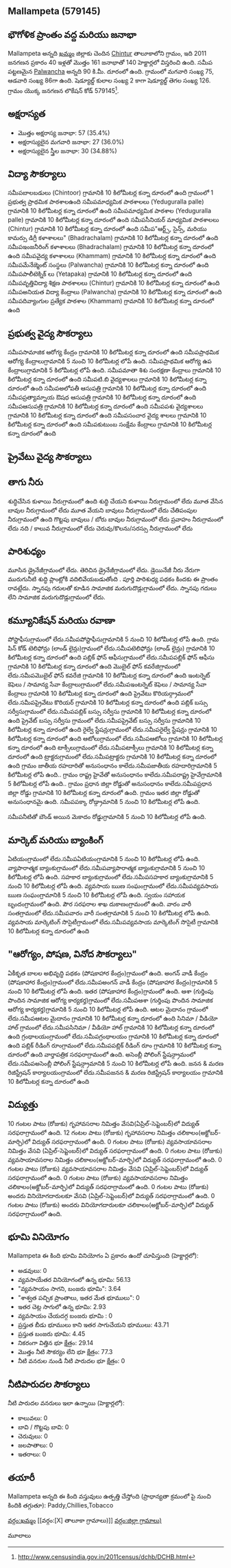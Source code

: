 {{Infobox settlement
| name=Mallampeta
| native_name=
| native_name_lang=
| other_name=
| nickname=
| settlement_type=Village
| image_skyline=
| image_alt=
| image_caption=
| pushpin_map=India Telangana
| pushpin_label_position=right
| pushpin_map_alt=
| pushpin_map_caption=Location in Telangana, India
| latd=
| latm=
| lats=
| latNS=
| longd=
| longm=
| longs=
| longEW=
| coordinates_display=inline,title
| subdivision_type=[[ದೇಶ]]
| subdivision_name={{flag|India}}
| subdivision_type1=[[States and territories of India|State]]
| subdivision_name1=తెలoగాణ 
| subdivision_type2=[[List of districts of India|District]]
| subdivision_name2=ఖమ్మం
| subdivision_type3=Tahsil
| subdivision_name3=Chintur
| website=
| established_title=<!-- Established -->
| established_date=
| founder=
| named_for=
| government_type=
| governing_body=
| unit_pref=Metric=
| area_footnotes=
| area_rank=
| area_total_km2=1.40
| elevation_footnotes=
| elevation_m=
| population_total=161
| population_as_of=2011
| population_rank=
| population_density_km2=115
| population_demonym=
| population_footnotes=
| demographics_type1=Languages
| demographics1_title1=Official
| demographics1_info1=[[Telugu language|Telugu]]
| timezone1=[[Indian Standard Time|IST]]
| utc_offset1==+5:30
| postal_code_type=[[Postal Index Number|PIN]]
| postal_code=507126
| area_code_type=Telephone code
| area_code=
| registration_plate=
| blank1_name_sec1=Nearest city
| blank1_info_sec1=[[Palwancha]]
| blank2_name_sec1=[[Human sex ratio|Sex ratio]]
| blank2_info_sec1=1146 [[male|♂]]/[[female|♀]]
| blank3_name_sec1=Literacy
| blank3_info_sec1=35.4%
| blank1_name_sec2=[[2011 Census of India|2011 census]] code
| blank1_info_sec2=579145
| footnotes=
}}

== Mallampeta (579145) ==

== భౌగోళిక ప్రాంతం వద్ద మరియు జనాభా ==

Mallampeta అన్నది [[ఖమ్మం]] జిల్లాకు చెందిన [[Chintur]] తాలూకాలోని గ్రామం, ఇది 2011 జనగణన ప్రకారం 40 ఇళ్లతో మొత్తం 161 జనాభాతో 140 హెక్టార్లలో విస్తరించి ఉంది. సమీప పట్టణమైన [[Palwancha]] అన్నది 90 కి.మీ. దూరంలో ఉంది. గ్రామంలో మగవారి సంఖ్య 75, ఆడవారి సంఖ్య 86గా ఉంది. షెడ్యూల్డ్ కులాల సంఖ్య 2 కాగా షెడ్యూల్డ్ తెగల సంఖ్య 126. గ్రామం యొక్క జనగణన లొకేషన్ కోడ్ 579145<ref>http://www.censusindia.gov.in/2011census/dchb/DCHB.html</ref>.


== అక్షరాస్యత ==  
* మొత్తం అక్షరాస్య జనాభా: 57 (35.4%)
* అక్షరాస్యులైన మగవారి జనాభా: 27 (36.0%)
* అక్షరాస్యులైన స్త్రీల జనాభా: 30 (34.88%)


== విద్యా సౌకర్యాలు ==  
సమీపబాలబడులు (Chintoor) గ్రామానికి 10 కిలోమీటర్ల కన్నా దూరంలో ఉంది
﻿గ్రామంలో 1 ప్రభుత్వ ప్రాథమిక పాఠశాలఉంది
సమీపమాధ్యమిక పాఠశాలలు (Yeduguralla palle) గ్రామానికి 10 కిలోమీటర్ల కన్నా దూరంలో ఉంది
సమీపమాధ్యమిక పాఠశాల (Yeduguralla palle) గ్రామానికి 10 కిలోమీటర్ల కన్నా దూరంలో ఉంది
సమీపసీనియర్ మాధ్యమిక పాఠశాలలు (Chintur) గ్రామానికి 10 కిలోమీటర్ల కన్నా దూరంలో ఉంది
సమీప"ఆర్ట్స్, సైన్స్, మరియు కామర్సు డిగ్రీ కళాశాలలు" (Bhadrachalam) గ్రామానికి 10 కిలోమీటర్ల కన్నా దూరంలో ఉంది
సమీపఇంజనీరింగ్ కళాశాలలు (Bhadrachalam) గ్రామానికి 10 కిలోమీటర్ల కన్నా దూరంలో ఉంది
సమీపవైద్య కళాశాలలు (Khammam) గ్రామానికి 10 కిలోమీటర్ల కన్నా దూరంలో ఉంది
సమీపమేనేజ్మెంట్ సంస్థలు (Palwancha) గ్రామానికి 10 కిలోమీటర్ల కన్నా దూరంలో ఉంది
సమీపపాలీటెక్నిక్ లు (Yetapaka) గ్రామానికి 10 కిలోమీటర్ల కన్నా దూరంలో ఉంది
సమీపవృత్తివిద్యా శిక్షణ పాఠశాలలు (Chintur) గ్రామానికి 10 కిలోమీటర్ల కన్నా దూరంలో ఉంది
సమీపఅనియత విద్యా కేంద్రాలు (Palwancha) గ్రామానికి 10 కిలోమీటర్ల కన్నా దూరంలో ఉంది
సమీపదివ్యాంగుల ప్రత్యేక పాఠశాల (Khammam) గ్రామానికి 10 కిలోమీటర్ల కన్నా దూరంలో ఉంది



== ప్రభుత్వ వైద్య సౌకర్యాలు ==
సమీపసామాజిక ఆరోగ్య కేంద్రం గ్రామానికి 10 కిలోమీటర్ల కన్నా దూరంలో ఉంది
సమీపప్రాథమిక ఆరోగ్య కేంద్రాలుగ్రామానికి 5 నుంచి 10 కిలోమీటర్ల లోపే ఉంది.
సమీపప్రాథమిక ఆరోగ్య ఉప కేంద్రాలుగ్రామానికి 5 కిలోమీటర్ల లోపే ఉంది.
సమీపమాతా శిశు సంరక్షణా కేంద్రాలు గ్రామానికి 10 కిలోమీటర్ల కన్నా దూరంలో ఉంది
సమీపటి.బి వైద్యశాలలు గ్రామానికి 10 కిలోమీటర్ల కన్నా దూరంలో ఉంది
సమీపఅలోపతీ ఆసుపత్రి గ్రామానికి 10 కిలోమీటర్ల కన్నా దూరంలో ఉంది
సమీపప్రత్యామ్నాయ ఔషధ ఆసుపత్రి గ్రామానికి 10 కిలోమీటర్ల కన్నా దూరంలో ఉంది
సమీపఆసుపత్రి గ్రామానికి 10 కిలోమీటర్ల కన్నా దూరంలో ఉంది
సమీపపశు వైద్యశాలలు గ్రామానికి 10 కిలోమీటర్ల కన్నా దూరంలో ఉంది
సమీపసంచార వైద్య శాలలు గ్రామానికి 10 కిలోమీటర్ల కన్నా దూరంలో ఉంది
సమీపకుటుంబ సంక్షేమ కేంద్రాలు గ్రామానికి 10 కిలోమీటర్ల కన్నా దూరంలో ఉంది


== ప్రైవేటు వైద్య సౌకర్యాలు ==











== తాగు నీరు ==
శుద్ధిచేసిన కుళాయి నీరుగ్రామంలో ఉంది
శుద్ధి చేయని కుళాయి నీరుగ్రామంలో లేదు
మూత వేసిన బావుల నీరుగ్రామంలో లేదు
మూత వేయని బావులు నీరుగ్రామంలో లేదు
చేతిపంపుల నీరుగ్రామంలో ఉంది
గొట్టపు బావులు / బోరు బావుల నీరుగ్రామంలో లేదు
ప్రవాహం నీరుగ్రామంలో లేదు
నది / కాలువ నీరుగ్రామంలో లేదు
చెరువు/కొలను/సరస్సు నీరుగ్రామంలో లేదు


== పారిశుధ్యం ==
మూసిన డ్రైనేజీగ్రామంలో లేదు.
తెరిచిన డ్రైనేజీగ్రామంలో లేదు.
డ్రెయినేజీ నీరు నేరుగా మురుగునీటి శుద్ధి ప్లాంట్లోకి వదిలివేయబడుతోంది .
పూర్తి పారిశుధ్య పథకం కిందకు ఈ ప్రాంతం రావట్లేదు.
స్నానపు గదులతో కూడిన సామాజిక మరుగుదొడ్లుగ్రామంలో లేదు.
స్నానపు గదులు లేని సామాజిక మరుగుదొడ్లుగ్రామంలో లేదు.


== కమ్యూనికేషన్ మరియు రవాణా ==
పోస్టాఫీసుగ్రామంలో లేదు.సమీపపోస్టాఫీసుగ్రామానికి 5 నుంచి 10 కిలోమీటర్ల లోపే ఉంది.
గ్రామ పిన్ కోడ్
టెలిఫోన్లు (లాండ్ లైన్లు)గ్రామంలో లేదు.సమీపటెలిఫోన్లు (లాండ్ లైన్లు) గ్రామానికి 10 కిలోమీటర్ల కన్నా దూరంలో ఉంది
పబ్లిక్ ఫోన్ ఆఫీసుగ్రామంలో లేదు.సమీపపబ్లిక్ ఫోన్ ఆఫీసు గ్రామానికి 10 కిలోమీటర్ల కన్నా దూరంలో ఉంది
మొబైల్ ఫోన్ కవరేజిగ్రామంలో లేదు.సమీపమొబైల్ ఫోన్ కవరేజి గ్రామానికి 10 కిలోమీటర్ల కన్నా దూరంలో ఉంది
ఇంటర్నెట్ కెఫెలు / సామాన్య సేవా కేంద్రాలుగ్రామంలో లేదు.సమీపఇంటర్నెట్ కెఫెలు / సామాన్య సేవా కేంద్రాలు గ్రామానికి 10 కిలోమీటర్ల కన్నా దూరంలో ఉంది
ప్రైవేటు కొరియర్గ్రామంలో లేదు.సమీపప్రైవేటు కొరియర్ గ్రామానికి 10 కిలోమీటర్ల కన్నా దూరంలో ఉంది
పబ్లిక్ బస్సు సర్వీసుగ్రామంలో లేదు.సమీపపబ్లిక్ బస్సు సర్వీసు గ్రామానికి 10 కిలోమీటర్ల కన్నా దూరంలో ఉంది
ప్రైవేట్ బస్సు సర్వీసు గ్రామంలో లేదు.సమీపప్రైవేట్ బస్సు సర్వీసు  గ్రామానికి 10 కిలోమీటర్ల కన్నా దూరంలో ఉంది
రైల్వే స్టేషన్లుగ్రామంలో లేదు.సమీపరైల్వే స్టేషన్లు గ్రామానికి 10 కిలోమీటర్ల కన్నా దూరంలో ఉంది
ఆటోలుగ్రామంలో లేదు.సమీపఆటోలు గ్రామానికి 10 కిలోమీటర్ల కన్నా దూరంలో ఉంది
టాక్సీలుగ్రామంలో లేదు.సమీపటాక్సీలు గ్రామానికి 10 కిలోమీటర్ల కన్నా దూరంలో ఉంది
ట్రాక్టరుగ్రామంలో లేదు.సమీపట్రాక్టరు గ్రామానికి 10 కిలోమీటర్ల కన్నా దూరంలో ఉంది
గ్రామం జాతీయ రహదారితో అనుసంధానం కాలేదు.సమీపజాతీయ రహదారిగ్రామానికి 5 కిలోమీటర్ల లోపే ఉంది..
గ్రామం రాష్ట్ర హైవేతో అనుసంధానం కాలేదు.సమీపరాష్ట్ర హైవేగ్రామానికి 5 కిలోమీటర్ల లోపే ఉంది..
గ్రామం ప్రధాన జిల్లా రోడ్డుతో అనుసంధానం కాలేదు.సమీపప్రధాన జిల్లా రోడ్డు గ్రామానికి 10 కిలోమీటర్ల కన్నా దూరంలో ఉంది.
గ్రామం ఇతర జిల్లా రోడ్డుతో అనుసంధానమై ఉంది.
సమీపపక్కా రోడ్గ్రామానికి 5 నుంచి 10 కిలోమీటర్ల లోపే ఉంది.

సమీపనీటితో బౌండ్ అయిన మెకాదం రోడ్డుగ్రామానికి 5 నుంచి 10 కిలోమీటర్ల లోపే ఉంది.




== మార్కెట్ మరియు బ్యాంకింగ్ ==
ఏటియంగ్రామంలో లేదు.సమీపఏటియంగ్రామానికి 5 నుంచి 10 కిలోమీటర్ల లోపే ఉంది.
వ్యాపారాత్మక బ్యాంకుగ్రామంలో లేదు.సమీపవ్యాపారాత్మక బ్యాంకుగ్రామానికి 5 నుంచి 10 కిలోమీటర్ల లోపే ఉంది.
సహకార బ్యాంకుగ్రామంలో లేదు.సమీపసహకార బ్యాంకుగ్రామానికి 5 నుంచి 10 కిలోమీటర్ల లోపే ఉంది.
వ్యవసాయ ఋణ సంఘంగ్రామంలో లేదు.సమీపవ్యవసాయ ఋణ సంఘంగ్రామానికి 5 నుంచి 10 కిలోమీటర్ల లోపే ఉంది.
స్వయం సహాయక బృందంగ్రామంలో ఉంది.
పౌర సరఫరాల శాఖ దుకాణంగ్రామంలో ఉంది.
వారం వారీ సంతగ్రామంలో లేదు.సమీపవారం వారీ సంతగ్రామానికి 5 నుంచి 10 కిలోమీటర్ల లోపే ఉంది.
వ్యవసాయ మార్కెటింగ్ సొసైటీగ్రామంలో లేదు.సమీపవ్యవసాయ మార్కెటింగ్ సొసైటీ గ్రామానికి 10 కిలోమీటర్ల కన్నా దూరంలో ఉంది


== "ఆరోగ్యం, పోషణ, వినోద సౌకర్యాలు" ==
ఏకీకృత బాలల అభివృద్ధి పథకం (పోషకాహార కేంద్రం)గ్రామంలో ఉంది.
అంగన్ వాడీ కేంద్రం (పోషకాహార కేంద్రం)గ్రామంలో లేదు.సమీపఅంగన్ వాడీ కేంద్రం (పోషకాహార కేంద్రం)గ్రామానికి 5 నుంచి 10 కిలోమీటర్ల లోపే ఉంది.
ఇతర (పోషకాహార కేంద్రం)గ్రామంలో ఉంది.
ఆశా (గుర్తింపు పొందిన సామాజిక ఆరోగ్య కార్యకర్త)గ్రామంలో లేదు.సమీపఆశా (గుర్తింపు పొందిన సామాజిక ఆరోగ్య కార్యకర్త)గ్రామానికి 5 నుంచి 10 కిలోమీటర్ల లోపే ఉంది.
ఆటల మైదానం గ్రామంలో లేదు.సమీపఆటల మైదానం  గ్రామానికి 10 కిలోమీటర్ల కన్నా దూరంలో ఉంది
సినిమా / వీడియో హాల్ గ్రామంలో లేదు.సమీపసినిమా / వీడియో హాల్  గ్రామానికి 10 కిలోమీటర్ల కన్నా దూరంలో ఉంది
గ్రంథాలయంగ్రామంలో లేదు.సమీపగ్రంథాలయం గ్రామానికి 10 కిలోమీటర్ల కన్నా దూరంలో ఉంది
పబ్లిక్ రీడింగ్ రూంగ్రామంలో లేదు.సమీపపబ్లిక్ రీడింగ్ రూం గ్రామానికి 10 కిలోమీటర్ల కన్నా దూరంలో ఉంది
వార్తాపత్రిక సరఫరాగ్రామంలో ఉంది.
అసెంబ్లీ పోలింగ్ స్టేషన్గ్రామంలో లేదు.సమీపఅసెంబ్లీ పోలింగ్ స్టేషన్గ్రామానికి 5 నుంచి 10 కిలోమీటర్ల లోపే ఉంది.
జనన & మరణ రిజిస్ట్రేషన్ కార్యాలయంగ్రామంలో లేదు.సమీపజనన & మరణ రిజిస్ట్రేషన్ కార్యాలయం గ్రామానికి 10 కిలోమీటర్ల కన్నా దూరంలో ఉంది


== విద్యుత్తు ==
10 గంటల పాటు (రోజుకు)  గృహావసరాల నిమిత్తం వేసవి(ఏప్రిల్-సెప్టెంబర్)లో విద్యుత్ సరఫరాగ్రామంలో ఉంది.
12 గంటల పాటు (రోజుకు)  గృహావసరాల నిమిత్తం చలికాలం(అక్టోబర్-మార్చి)లో విద్యుత్ సరఫరాగ్రామంలో ఉంది.
0 గంటల పాటు (రోజుకు) వ్యవసాయావసరాల నిమిత్తం వేసవి (ఏప్రిల్-సెప్టెంబర్)లో విద్యుత్ సరఫరాగ్రామంలో ఉంది.
0 గంటల పాటు (రోజుకు) వ్యవసాయావసరాల నిమిత్తం చలికాలం(అక్టోబర్-మార్చి)లో విద్యుత్ సరఫరాగ్రామంలో ఉంది.
0 గంటల పాటు (రోజుకు) వ్యవసాయావసరాల నిమిత్తం వేసవి (ఏప్రిల్-సెప్టెంబర్)లో విద్యుత్ సరఫరాగ్రామంలో ఉంది.
0 గంటల పాటు (రోజుకు) వ్యవసాయావసరాల నిమిత్తం చలికాలం(అక్టోబర్-మార్చి)లో విద్యుత్ సరఫరాగ్రామంలో ఉంది.
0 గంటల పాటు (రోజుకు) అందరు వినియోగదారులకూ వేసవి (ఏప్రిల్-సెప్టెంబర్)లో విద్యుత్ సరఫరాగ్రామంలో ఉంది.
0 గంటల పాటు (రోజుకు) అందరు వినియోగదారులకూ చలికాలం(అక్టోబర్-మార్చి)లో విద్యుత్ సరఫరాగ్రామంలో ఉంది.


== భూమి వినియోగం ==
Mallampeta ఈ కింది భూమి వినియోగం ఏ ప్రకారం ఉందో చూపిస్తుంది (హెక్టార్లలో):
* అడవులు: 0
* వ్యవసాయేతర వినియోగంలో ఉన్న భూమి: 56.13
* "వ్యవసాయం సాగని, బంజరు భూమి": 3.64
* "శాశ్వత పచ్చిక ప్రాంతాలు, ఇతర మేత భూములు": 0
* ఇతర చెట్ల సాగులో ఉన్న భూమి: 2.93
* వ్యవసాయం చేయదగ్గ బంజరు భూమి : 0
* ప్రస్తుత బీడు భూములు కాని ఇతర సాగుచేయని భూములు: 43.71
* ప్రస్తుత బంజరు భూమి: 4.45
* నికరంగా విత్తిన భూ క్షేత్రం: 29.14
* మొత్తం నీటి సౌకర్యం లేని భూ క్షేత్రం: 77.3
* నీటి వనరుల నుండి నీటి పారుదల భూ క్షేత్రం: 0


== నీటిపారుదల సౌకర్యాలు  ==
నీటి పారుదల వనరులు ఇలా ఉన్నాయి (హెక్టార్లలో):
* కాలువలు: 0
* బావి / గొట్టపు బావి: 0
* చెరువులు: 0
* జలపాతాలు: 0
* ఇతరాలు: 0


== తయారీ ==
Mallampeta అన్నది ఈ కింది వస్తువులు ఉత్పత్తి చేస్తోంది (ప్రాధాన్యతా క్రమంలో పై నుంచి కిందికి తగ్గుతూ): Paddy,Chillies,Tobacco


[[వర్గం:ఖమ్మం]]
[[వర్గం:[X] తాలూకా గ్రామాలు)]]
[[వర్గం:జిల్లా గ్రామాలు)]]


మూలాలు
{{మూలాలజాబితా}}


